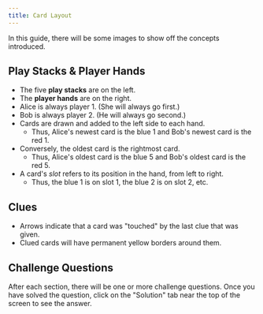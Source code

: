```yaml
---
title: Card Layout
---
```



<BeginnersGuideProgress id="card-layout" />

In this guide, there will be some images to show off the concepts introduced.

## Play Stacks & Player Hands

- The five **play stacks** are on the left.
- The **player hands** are on the right.
- Alice is always player 1. (She will always go first.)
- Bob is always player 2. (He will always go second.)
- Cards are drawn and added to the left side to each hand.
  - Thus, Alice's newest card is the blue 1 and Bob's newest card is the red 1.
- Conversely, the oldest card is the rightmost card.
  - Thus, Alice's oldest card is the blue 5 and Bob's oldest card is the red 5.
- A card's _slot_ refers to its position in the hand, from left to right.
  - Thus, the blue 1 is on slot 1, the blue 2 is on slot 2, etc.

<CardLayout1 />

## Clues

- Arrows indicate that a card was "touched" by the last clue that was given.
- Clued cards will have permanent yellow borders around them.

<CardLayout2 />

## Challenge Questions

After each section, there will be one or more challenge questions. Once you have solved the question, click on the "Solution" tab near the top of the screen to see the answer.
